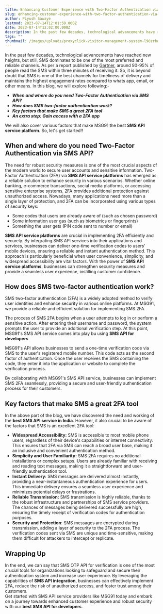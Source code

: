 ```yaml
---
title: Enhancing Customer Experience with Two-Factor Authentication via SMS API
slug: enhancing-customer-experience-with-two-factor-authentication-via-sms-api
author: Piyush Sawaye
lastmod: 2023-07-14T12:01:59.000Z
date: 2023-07-14T12:02:00.000Z
description: In the past few decades, technological advancements have reached new heights, but still, SMS dominates to be one of the most preferred and reliable channels. As per a report published by [Gartner](https://www.gartner.com/en/digital-markets/insights/the-future-of-sales-follow-ups-text-messages), around 90-95% of people read the SMS within three minutes of receiving it. So, it is beyond doubt that SMS is one of the best channels for timeliness of delivery and maintains the highest engagement rates compared to whats app, email, or other means. In this blog, we will explore following
tags: ""
thumbnail: /images/uploads/proxyclick-visitor-management-system-l90zrbwvcoe-unsplash.jpg
---
```


In the past few decades, technological advancements have reached new heights, but still, SMS dominates to be one of the most preferred and reliable channels. As per a report published by [Gartner](https://www.gartner.com/en/digital-markets/insights/the-future-of-sales-follow-ups-text-messages), around 90-95% of people read the SMS within three minutes of receiving it. So, it is beyond doubt that SMS is one of the best channels for timeliness of delivery and maintains the highest engagement rates compared to whats app, email, or other means. In this blog, we will explore following:-  


* ***When and where do you need Two-Factor Authentication via SMS API?***
* ***How does SMS two-factor authentication work?***
* ***Key factors that make SMS a great 2FA tool***
* ***An extra step: Gain access with a 2FA app***

We will also cover various factors that make MSG91 the best **SMS API service platform**. So, let's get started!!  


**When and where do you need Two-Factor Authentication via SMS API?**
---------------------------------------------------------------------

The need for robust security measures is one of the most crucial aspects of the modern world to secure user accounts and sensitive information. Two-Factor Authentication (2FA) via **SMS API service platforms** has emerged as a reliable solution to enhance security in various scenarios. Whether online banking, e-commerce transactions, social media platforms, or accessing sensitive enterprise systems, 2FA provides additional protection against unauthorized access. Nowadays, many applications need more than a single layer of protection, and 2FA can be incorporated using various types of security keys:  


* Some codes that users are already aware of (such as chosen password)
* Some information user gas (such as biometrics or fingerprints)
* Something the user gets (PIN code sent to number or email)

**SMS API service platforms** are crucial in implementing 2FA efficiently and securely. By integrating SMS API services into their applications and services, businesses can deliver one-time verification codes to users' mobile devices, ensuring a reliable and instant authentication method. This approach is particularly beneficial when user convenience, simplicity, and widespread accessibility are vital factors. With the power of **SMS API service platforms**, businesses can strengthen security measures and provide a seamless user experience, instilling customer confidence.  


**How does SMS two-factor authentication work?**
------------------------------------------------

SMS two-factor authentication (2FA) is a widely adopted method to verify user identities and enhance security in various online platforms. At MSG91, we provide a reliable and efficient solution for implementing SMS 2FA.  


The process of SMS 2FA begins when a user attempts to log in or perform a sensitive action. After entering their username and password, the system prompts the user to provide an additional verification step. At this point, MSG91's SMS API service comes into play bu using **SMS API for developers**.   


MSG91's API allows businesses to send a one-time verification code via SMS to the user's registered mobile number. This code acts as the second factor of authentication. Once the user receives the SMS containing the code, they enter it into the application or website to complete the verification process.  


By collaborating with MSG91's SMS API service, businesses can implement SMS 2FA seamlessly, providing a secure and user-friendly authentication process for their customers.  


**Key factors that make SMS a great 2FA tool**
----------------------------------------------

In the above part of the blog, we have discovered the need and working of the **best SMS API service in India**. However, it also crucial to be aware of the factors that SMS is an excellent 2FA tool:  


* **Widespread Accessibility:** SMS is accessible to most mobile phone users, regardless of their device's capabilities or internet connectivity. This ensures that 2FA via SMS can reach a broad user base, making it an inclusive and convenient authentication method.
* **Simplicity and User Familiarity:** SMS 2FA requires no additional installations or complex setups. Users are already familiar with receiving and reading text messages, making it a straightforward and user-friendly authentication tool.
* **Instant Delivery:** SMS messages are delivered almost instantly, providing a near-instantaneous authentication experience for users. This immediate delivery ensures a seamless user experience and minimizes potential delays or frustrations.
* **Reliable Transmission:** SMS transmission is highly reliable, thanks to the robust infrastructure and partnerships of SMS service providers. The chances of messages being delivered successfully are high, ensuring the timely receipt of verification codes for authentication purposes.
* **Security and Protection:** SMS messages are encrypted during transmission, adding a layer of security to the 2FA process. The verification codes sent via SMS are unique and time-sensitive, making them difficult for attackers to intercept or replicate.

**Wrapping Up**
---------------

In the end, we can say that SMS OTP API for verification is one of the most crucial tools for organizations looking to safeguard and secure their authentication system and increase user experience. By leveraging the capabilities of **SMS API integration**, businesses can effectively implement 2FA, reduce the risk of unauthorized access, and foster trust among their customers.   
Get started with SMS API service providers like MSG91 today and embark on a journey towards enhanced customer experience and robust security with our **best SMS API for developers**.

